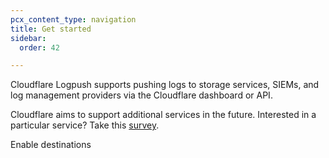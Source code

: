 ```yaml
---
pcx_content_type: navigation
title: Get started
sidebar:
  order: 42

---
```



Cloudflare Logpush supports pushing logs to storage services, SIEMs, and log management providers via the Cloudflare dashboard or API.

Cloudflare aims to support additional services in the future. Interested in a particular service? Take this [survey](https://goo.gl/forms/0KpMfae63WMPjBmD2).

 <LinkButton variant="primary" href="/logs/get-started/enable-destinations/">Enable destinations</LinkButton>

